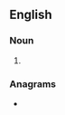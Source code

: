 ==English==

===Noun===
{{head|en|noun plural form}}

# {{plural of|accorder|lang=en}}

===Anagrams===
* {{anagrams|en|scorecard}}